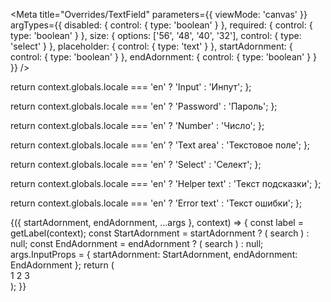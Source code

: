 

<Meta
  title="Overrides/TextField"
  parameters={{
    viewMode: 'canvas'
  }}
  argTypes={{
    disabled: {
      control: { type: 'boolean' }
    },
    required: {
      control: { type: 'boolean' }
    },
    size: {
      options: ['56', '48', '40', '32'],
      control: { type: 'select' }
    },
    placeholder: {
      control: { type: 'text' }
    },
    startAdornment: {
      control: { type: 'boolean' }
    },
    endAdornment: {
      control: { type: 'boolean' }
    }
  }}
/>

  return context.globals.locale === 'en' ? 'Input' : 'Инпут';
};

  return context.globals.locale === 'en' ? 'Password' : 'Пароль';
};

  return context.globals.locale === 'en' ? 'Number' : 'Число';
};

  return context.globals.locale === 'en' ? 'Text area' : 'Текстовое поле';
};

  return context.globals.locale === 'en' ? 'Select' : 'Селект';
};

  return context.globals.locale === 'en' ? 'Helper text' : 'Текст подсказки';
};

  return context.globals.locale === 'en' ? 'Error text' : 'Текст ошибки';
};

<Canvas>
  <Story name="TextField">
    {({ startAdornment, endAdornment, ...args }, context) => {
      const label = getLabel(context);
      const StartAdornment = startAdornment ? (
        <InputAdornment position="start">
          <Icon>search</Icon>
        </InputAdornment>
      ) : null;
      const EndAdornment = endAdornment ? (
        <InputAdornment position="end">
          <Icon>search</Icon>
        </InputAdornment>
      ) : null;
      args.InputProps = { startAdornment: StartAdornment, endAdornment: EndAdornment };
      return (
        <div style={{ display: 'grid', gap: '16px', gridAutoFlow: 'row' }}>
          <TextField id="text-field-base" label={label} {...args} />
          <TextField id="text-field-password" type="password" label={getLabelPassword(context)} {...args} />
          <TextField id="text-field-number" type="number" label={getLabelNumber(context)} {...args} />
          <TextField id="text-field-helper" label={label} helperText={getHelperText(context)} {...args} />
          <TextField id="text-field-error" label={label} error helperText={getHelperTextError(context)} {...args} />
          <TextField id="text-field-multiline" label={getLabelTextArea(context)} multiline minRows={1} {...args} />
          <TextField id="text-field-select" label={getLabelSelect(context)} select {...args}>
            <MenuItem value={1}>1</MenuItem>
            <MenuItem value={2}>2</MenuItem>
            <MenuItem value={3}>3</MenuItem>
          </TextField>
        </div>
      );
    }}
  </Story>
</Canvas>
